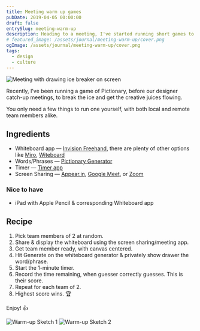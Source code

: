 ```yaml
---
title: Meeting warm up games
pubDate: 2019-04-05 00:00:00
draft: false
entrySlug: meeting-warm-up
description: Heading to a meeting, I've started running short games to help break the ice and get the creative juices flowing.
# featured_image: /assets/journal/meeting-warm-up/cover.png
ogImage: /assets/journal/meeting-warm-up/cover.png
tags:
  - design
  - culture
---
```



<Image src={cover} alt="Meeting with drawing ice breaker on screen" class="wide" />

Recently, I've been running a game of Pictionary, before our designer catch-up meetings, to break the ice and get the creative juices flowing.

You only need a few things to run one yourself, with both local and remote team members alike.

## Ingredients

- Whiteboard app — [Invision Freehand](https://www.invisionapp.com/feature/freehand), there are plenty of other options like [Miro](https://realtimeboard.com/), [Witeboard](https://witeboard.com)
- Words/Phrases — [Pictionary Generator](https://peachytools.com/pictionary-generator)
- Timer — [Timer app](https://github.com/michaelvillar/timer-app)
- Screen Sharing — [Appear.in](https://appear.in/), [Google Meet](https://meet.google.com/), or [Zoom](https://zoom.us/)

### Nice to have

- iPad with Apple Pencil & corresponding Whiteboard app

## Recipe

1. Pick team members of 2 at random.
2. Share & display the whiteboard using the screen sharing/meeting app.
3. Get team member ready, with canvas centered.
4. Hit Generate on the whiteboard generator & privately show drawer the word/phrase.
5. Start the 1-minute timer.
6. Record the time remaining, when guesser correctly guesses. This is their score.
7. Repeat for each team of 2.
8. Highest score wins. 🏆

Enjoy! 👍

<Image src={warmup1} alt="Warm-up Sketch 1" class="wide" />
<Image src={warmup2} alt="Warm-up Sketch 2" class="wide" />
